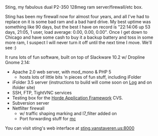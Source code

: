 Sting, my fabulous dual P2-350 128meg ram server/firewall/etc box.

Sting has been my firewall now for almost four years, and all I've had to replace on it is some bad ram and a bad hard drive.  My best uptime was something like 90 days, but the best I have on record is "22:14:06 up 53 days, 21:05, 1 user, load average: 0.00, 0.00, 0.00".  Once I get down to Chicago and have some cash to buy it a backup battery and toss in some more ram, I suspect I will never turn it off until the next time I move.  We'll see :)

It runs lots of fun software, built on top of Slackware 10.2 w/ Dropline Gnome 2.14:
* Apache 2.0 web server, with mod_mono & PHP 5
** hosts lots of little bits 'n pieces of fun stuff, including iFolder
* iFolder 3.5 server (instructions to build will come soon on [[Log]] and on ifolder site)
* SSH, FTP, TightVNC services
* Testing box for the [http://www.horde.org/ Horde Application Framework] CVS.
* Subversion server
* Netfilter firewall
** w/ traffic shaping marking and l7_filter added on
** Port forwarding stuff for [[Computers/Mc|mc]]


You can visit sting's web interface at [http://sting.vanstaveren.us:8000/ sting.vanstaveren.us:8000]
